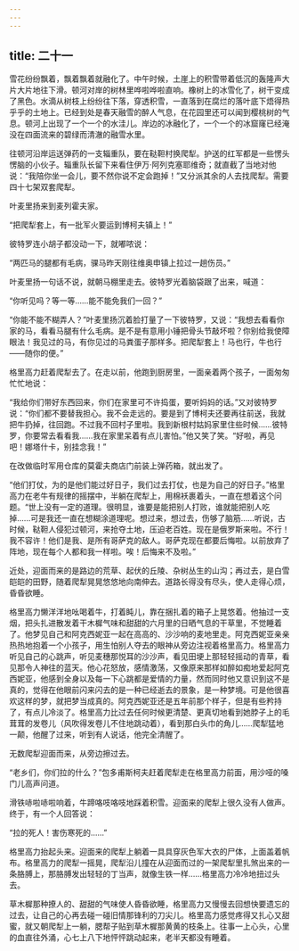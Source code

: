 ```yaml
---
---
---
```

title: 二十一
---




雪花纷纷飘着，飘着飘着就融化了。中午时候，土崖上的积雪带着低沉的轰隆声大片大片地往下滑。顿河对岸的树林里哗啦哗啦直响。橡树上的冰雪化了，树干变成了黑色。水滴从树枝上纷纷往下落，穿透积雪，一直落到在腐烂的落叶底下焐得热乎乎的土地上。已经到处是春天融雪的醉人气息，在花园里还可以闻到樱桃树的气息。顿河上出现了一个一个的水洼儿。岸边的冰融化了，一个一个的冰窟窿已经淹没在四面流来的碧绿而清澈的融雪水里。

往顿河沿岸运送弹药的一支辎重队，要在鞑靼村换爬犁。护送的红军都是一些愣头愣脑的小伙子。辎重队长留下来看住伊万·阿列克塞耶维奇；就直截了当地对他说：“我陪你坐一会儿，要不然你说不定会跑掉！”又分派其余的人去找爬犁。需要四十七架双套爬犁。

叶麦里扬来到麦列霍夫家。

“把爬犁套上，有一批军火要运到博柯夫镇上！”

彼特罗连小胡子都没动一下，就嘟哝说：

“两匹马的腿都有毛病，骒马昨天刚往维奥申镇上拉过一趟伤员。”

叶麦里扬一句话不说，就朝马棚里走去。彼特罗光着脑袋跟了出来，喊道：

“你听见吗？等一等……能不能免我们一回？”

“你能不能不糊弄人？”叶麦里扬沉着脸打量了一下彼特罗，又说：“我想去看看你家的马，看看马腿有什么毛病。是不是有意用小锤把骨头节敲坏啦？你别给我使障眼法！我见过的马，有你见过的马粪蛋子那样多。把爬犁套上！马也行，牛也行——随你的便。”

格里高力赶着爬犁去了。在走以前，他跑到厨房里，一面亲着两个孩子，一面匆匆忙忙地说：

“我给你们带好东西回来，你们在家里可不许捣蛋，要听妈妈的话。”又对彼特罗说：“你们都不要替我担心。我不会走远的。要是到了博柯夫还要再往前送，我就把牛扔掉，往回跑。不过我不回村子里啦。我到新根村姑妈家里住些时候……彼特罗，你要常去看看我……我在家里呆着有点儿害怕。”他又笑了笑。“好啦，再见吧！娜塔什卡，别挂念我！”

在改做临时军用仓库的莫霍夫商店门前装上弹药箱，就出发了。

“他们打仗，为的是他们能过好日子，我们过去打仗，也是为自己的好日子。”格里高力在老牛有规律的摇摆中，半躺在爬犁上，用棉袄裹着头，一直在想着这个问题。“世上没有一定的道理。很明显，谁要是能把别人打败，谁就能把别人吃掉……可是我还一直在想糊涂道理呢。想过来，想过去，伤够了脑筋……听说，古时候，鞑靼人侵犯过顿河，来抢夺土地，压迫老百姓。现在是俄罗斯来啦。不行！我不容许！他们是我、是所有哥萨克的敌人。哥萨克现在都要后悔啦。以前放弃了阵地，现在每个人都和我一样啦。唉！后悔来不及啦。”

近处，迎面而来的是路边的荒草、起伏的丘陵、杂树丛生的山沟；再过去，是白雪皑皑的田野，随着爬犁晃晃悠悠地向南伸去。道路长得没有尽头，使人走得心烦，昏昏欲睡。

格里高力懒洋洋地吆喝着牛，打着盹儿，靠在捆扎着的箱子上晃悠着。他抽过一支烟，把头扎进散发着干木樨气味和甜甜的六月里的日晒气息的干草里，不觉睡着了。他梦见自己和阿克西妮亚一起在高高的、沙沙响的麦地里走。阿克西妮亚亲亲热热地抱着一个小孩子，用生怕别人夺去的眼神从旁边注视着格里高力。格里高力听见自己的心跳声，听见麦穗那悦耳的沙沙声，看见田埂上那轻轻摇动的青草，看见那令人神往的蓝天。他心花怒放，感情激荡，又像原来那样如醉如痴地爱起阿克西妮亚，他感到全身以及每一下心跳都是爱情的力量，然而同时他又意识到这不是真的，觉得在他眼前闪来闪去的是一种已经逝去的景象，是一种梦境。可是他很喜欢这样的梦，就把梦当成真的。阿克西妮亚还是五年前那个样子，但是有些矜持了，有点儿冷淡了。格里高力比过去任何时候更清楚、更真切地看到她脖子上的毛茸茸的发卷儿（风吹得发卷儿不住地跳动着），看到那白头巾的角儿……爬犁猛地一颠，他醒了过来，听到有人说话，他完全清醒了。

无数爬犁迎面而来，从旁边擦过去。

“老乡们，你们拉的什么？”包多甫斯柯夫赶着爬犁走在格里高力前面，用沙哑的嗓门儿高声问道。

滑铁哧啦哧啦响着，牛蹄咯吱咯吱地踩着积雪。迎面来的爬犁上很久没有人做声。终于，有一个人回答说：

“拉的死人！害伤寒死的……”

格里高力抬起头来。迎面来的爬犁上躺着一具具穿灰色军大衣的尸体，上面盖着帆布。格里高力的爬犁一摇晃，爬犁沿儿撞在从迎面而过的一架爬犁里扎煞出来的一条胳膊上，那胳膊发出轻轻的丁当声，就像生铁一样……格里高力冷冷地扭过头去。

草木樨那种撩人的、甜甜的气味使人昏昏欲睡，格里高力又慢慢去回想快要遗忘的过去，让自己的心再去碰一碰旧情那锋利的刀尖儿。格里高力感觉疼得又扎心又甜蜜，就又朝爬犁上一躺，腮帮子贴到草木樨那黄黄的枝条上。往事一上心头，心里的血直往外涌，心七上八下地怦怦跳动起来，老半天都没有睡着。